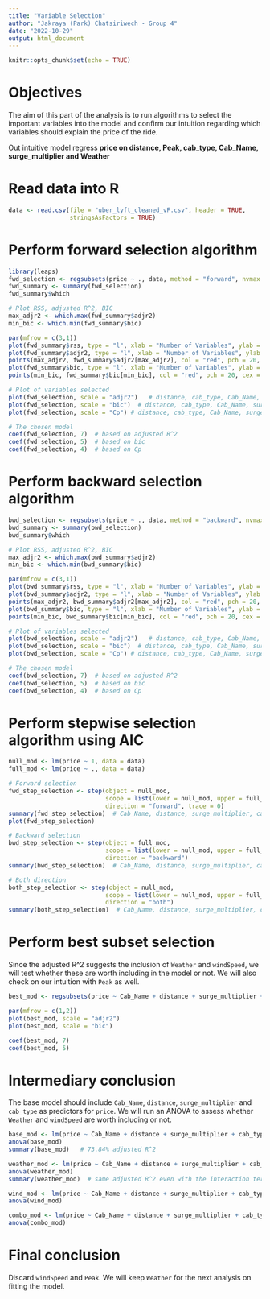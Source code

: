 ```yaml
---
title: "Variable Selection"
author: "Jakraya (Park) Chatsiriwech - Group 4"
date: "2022-10-29"
output: html_document
---
```


```r
knitr::opts_chunk$set(echo = TRUE)
```

# Objectives
The aim of this part of the analysis is to run algorithms to select the important variables into the model and confirm our intuition regarding which variables should explain the price of the ride.

Out intuitive model regress **price on distance, Peak, cab_type, Cab_Name, surge_multiplier and Weather**


# Read data into R

```r
data <- read.csv(file = "uber_lyft_cleaned_vF.csv", header = TRUE, 
                 stringsAsFactors = TRUE)
```


# Perform forward selection algorithm

```r
library(leaps)
fwd_selection <- regsubsets(price ~ ., data, method = "forward", nvmax = 10)
fwd_summary <- summary(fwd_selection)
fwd_summary$which

# Plot RSS, adjusted R^2, BIC
max_adjr2 <- which.max(fwd_summary$adjr2)
min_bic <- which.min(fwd_summary$bic)

par(mfrow = c(3,1))
plot(fwd_summary$rss, type = "l", xlab = "Number of Variables", ylab = "RSS")
plot(fwd_summary$adjr2, type = "l", xlab = "Number of Variables", ylab = "Adjusted R^2")
points(max_adjr2, fwd_summary$adjr2[max_adjr2], col = "red", pch = 20, cex = 2)
plot(fwd_summary$bic, type = "l", xlab = "Number of Variables", ylab = "BIC")
points(min_bic, fwd_summary$bic[min_bic], col = "red", pch = 20, cex = 2)

# Plot of variables selected
plot(fwd_selection, scale = "adjr2")   # distance, cab_type, Cab_Name, surge_multiplier, Weather (no Rainy), windSpeed
plot(fwd_selection, scale = "bic")  # distance, cab_type, Cab_Name, surge_multiplier
plot(fwd_selection, scale = "Cp") # distance, cab_type, Cab_Name, surge_multiplier

# The chosen model
coef(fwd_selection, 7)  # based on adjusted R^2
coef(fwd_selection, 5)  # based on bic
coef(fwd_selection, 4)  # based on Cp
```

# Perform backward selection algorithm

```r
bwd_selection <- regsubsets(price ~ ., data, method = "backward", nvmax = 10)
bwd_summary <- summary(bwd_selection)
bwd_summary$which

# Plot RSS, adjusted R^2, BIC
max_adjr2 <- which.max(bwd_summary$adjr2)
min_bic <- which.min(bwd_summary$bic)

par(mfrow = c(3,1))
plot(bwd_summary$rss, type = "l", xlab = "Number of Variables", ylab = "RSS")
plot(bwd_summary$adjr2, type = "l", xlab = "Number of Variables", ylab = "Adjusted R^2")
points(max_adjr2, bwd_summary$adjr2[max_adjr2], col = "red", pch = 20, cex = 2)
plot(bwd_summary$bic, type = "l", xlab = "Number of Variables", ylab = "BIC")
points(min_bic, bwd_summary$bic[min_bic], col = "red", pch = 20, cex = 2)

# Plot of variables selected
plot(bwd_selection, scale = "adjr2")   # distance, cab_type, Cab_Name, surge_multiplier, Weather (no Rainy), windSpeed
plot(bwd_selection, scale = "bic")  # distance, cab_type, Cab_Name, surge_multiplier
plot(bwd_selection, scale = "Cp") # distance, cab_type, Cab_Name, surge_multiplier

# The chosen model
coef(bwd_selection, 7)  # based on adjusted R^2
coef(bwd_selection, 5)  # based on bic
coef(bwd_selection, 4)  # based on Cp
```

# Perform stepwise selection algorithm using AIC

```r
null_mod <- lm(price ~ 1, data = data)
full_mod <- lm(price ~ ., data = data)

# Forward selection
fwd_step_selection <- step(object = null_mod, 
                           scope = list(lower = null_mod, upper = full_mod),
                           direction = "forward", trace = 0)
summary(fwd_step_selection)  # Cab_Name, distance, surge_multiplier, cab_type
plot(fwd_step_selection)

# Backward selection
bwd_step_selection <- step(object = full_mod, 
                           scope = list(lower = null_mod, upper = full_mod),
                           direction = "backward")
summary(bwd_step_selection)  # Cab_Name, distance, surge_multiplier, cab_type

# Both direction
both_step_selection <- step(object = null_mod, 
                           scope = list(lower = null_mod, upper = full_mod),
                           direction = "both")
summary(both_step_selection)  # Cab_Name, distance, surge_multiplier, cab_type
```


# Perform best subset selection
Since the adjusted R^2 suggests the inclusion of `Weather` and `windSpeed`, we will test whether these are worth including in the model or not. We will also check on our intuition with `Peak` as well.

```r
best_mod <- regsubsets(price ~ Cab_Name + distance + surge_multiplier + cab_type + Weather + windSpeed + Peak, data = data)

par(mfrow = c(1,2))
plot(best_mod, scale = "adjr2")
plot(best_mod, scale = "bic")

coef(best_mod, 7)
coef(best_mod, 5)
```

# Intermediary conclusion

The base model should include `Cab_Name`, `distance`, `surge_multiplier` and `cab_type` as predictors for `price`. We will run an ANOVA to assess whether `Weather` and `windSpeed` are worth including or not.

```r
base_mod <- lm(price ~ Cab_Name + distance + surge_multiplier + cab_type, data = data)
anova(base_mod)
summary(base_mod)   # 73.84% adjusted R^2

weather_mod <- lm(price ~ Cab_Name + distance + surge_multiplier + cab_type + Weather + Weather*surge_multiplier, data = data)  # interaction term between weather & distace / surge_multiplier is significant
anova(weather_mod)
summary(weather_mod)  # same adjusted R^2 even with the interaction term

wind_mod <- lm(price ~ Cab_Name + distance + surge_multiplier + cab_type + windSpeed + windSpeed*distance, data = data)   # even including the interaction term doesn't make windSpeed significant
anova(wind_mod)

combo_mod <- lm(price ~ Cab_Name + distance + surge_multiplier + cab_type + Weather + windSpeed + Weather*windSpeed, data = data)   # the added variables are not significant
anova(combo_mod)
```

# Final conclusion
Discard `windSpeed` and `Peak`. We will keep `Weather` for the next analysis on fitting the model.
